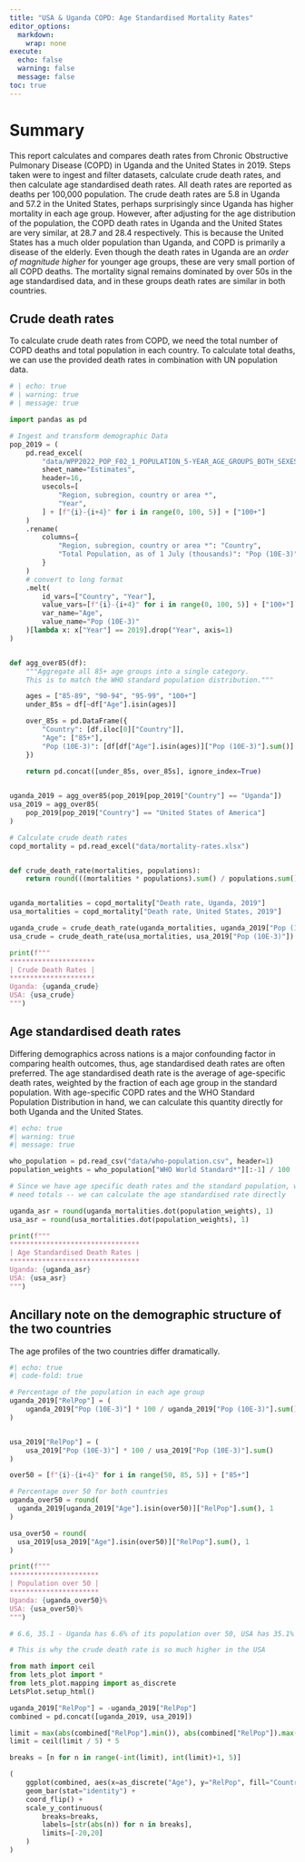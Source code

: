```yaml
---
title: "USA & Uganda COPD: Age Standardised Mortality Rates"
editor_options:
  markdown:
    wrap: none
execute: 
  echo: false
  warning: false
  message: false
toc: true
---
```


# Summary

This report calculates and compares death rates from Chronic Obstructive Pulmonary Disease (COPD) in Uganda and the United States in 2019. Steps taken were to ingest and filter datasets, calculate crude death rates, and then calculate age standardised death rates. All death rates are reported as deaths per 100,000 population. The crude death rates are 5.8 in Uganda and 57.2 in the United States, perhaps surprisingly since Uganda has higher mortality in each age group. However, after adjusting for the age distribution of the population, the COPD death rates in Uganda and the United States are very similar, at 28.7 and 28.4 respectively. This is because the United States has a much older population than Uganda, and COPD is primarily a disease of the elderly. Even though the death rates in Uganda are an *order of magnitude higher* for younger age groups, these are very small portion of all COPD deaths. The mortality signal remains dominated by over 50s in the age standardised data, and in these groups death rates are similar in both countries.

## Crude death rates

To calculate crude death rates from COPD, we need the total number of COPD deaths and total population in each country. To calculate total deaths, we can use the provided death rates in combination with UN population data.

```python
# | echo: true
# | warning: true
# | message: true

import pandas as pd

# Ingest and transform demographic Data
pop_2019 = (
    pd.read_excel(
        "data/WPP2022_POP_F02_1_POPULATION_5-YEAR_AGE_GROUPS_BOTH_SEXES.xlsx",
        sheet_name="Estimates",
        header=16,
        usecols=[
            "Region, subregion, country or area *",
            "Year",
        ] + [f"{i}-{i+4}" for i in range(0, 100, 5)] + ["100+"]
    )
    .rename(
        columns={
            "Region, subregion, country or area *": "Country",
            "Total Population, as of 1 July (thousands)": "Pop (10E-3)",
        }
    )
    # convert to long format
    .melt(
        id_vars=["Country", "Year"],
        value_vars=[f"{i}-{i+4}" for i in range(0, 100, 5)] + ["100+"],
        var_name="Age",
        value_name="Pop (10E-3)"
    )[lambda x: x["Year"] == 2019].drop("Year", axis=1)
)


def agg_over85(df):
    """Aggregate all 85+ age groups into a single category.
    This is to match the WHO standard population distribution."""

    ages = ["85-89", "90-94", "95-99", "100+"]
    under_85s = df[~df["Age"].isin(ages)] 

    over_85s = pd.DataFrame({
        "Country": [df.iloc[0]["Country"]],
        "Age": ["85+"],
        "Pop (10E-3)": [df[df["Age"].isin(ages)]["Pop (10E-3)"].sum()]
    })
    
    return pd.concat([under_85s, over_85s], ignore_index=True)


uganda_2019 = agg_over85(pop_2019[pop_2019["Country"] == "Uganda"])
usa_2019 = agg_over85(
    pop_2019[pop_2019["Country"] == "United States of America"]
)

# Calculate crude death rates
copd_mortality = pd.read_excel("data/mortality-rates.xlsx")


def crude_death_rate(mortalities, populations):
    return round(((mortalities * populations).sum() / populations.sum()), 1)


uganda_mortalities = copd_mortality["Death rate, Uganda, 2019"]
usa_mortalities = copd_mortality["Death rate, United States, 2019"]

uganda_crude = crude_death_rate(uganda_mortalities, uganda_2019["Pop (10E-3)"])
usa_crude = crude_death_rate(usa_mortalities, usa_2019["Pop (10E-3)"])
```

```python
print(f"""
*********************
| Crude Death Rates |
*********************
Uganda: {uganda_crude}
USA: {usa_crude}
""")
```

## Age standardised death rates

Differing demographics across nations is a major confounding factor in comparing health outcomes, thus, age standardised death rates are often preferred. The age standardised death rate is the average of age-specific death rates, weighted by the fraction of each age group in the standard population. With age-specific COPD rates and the WHO Standard Population Distribution in hand, we can calculate this quantity directly for both Uganda and the United States.

```python
#| echo: true
#| warning: true
#| message: true

who_population = pd.read_csv("data/who-population.csv", header=1)
population_weights = who_population["WHO World Standard*"][:-1] / 100

# Since we have age specific death rates and the standard population, we don"t
# need totals -- we can calculate the age standardised rate directly

uganda_asr = round(uganda_mortalities.dot(population_weights), 1)
usa_asr = round(usa_mortalities.dot(population_weights), 1)
```

```python
print(f"""
********************************
| Age Standardised Death Rates |
********************************
Uganda: {uganda_asr}
USA: {usa_asr}
""")
```

## Ancillary note on the demographic structure of the two countries

The age profiles of the two countries differ dramatically.

```python
#| echo: true
#| code-fold: true

# Percentage of the population in each age group
uganda_2019["RelPop"] = (
    uganda_2019["Pop (10E-3)"] * 100 / uganda_2019["Pop (10E-3)"].sum()
)


usa_2019["RelPop"] = (
    usa_2019["Pop (10E-3)"] * 100 / usa_2019["Pop (10E-3)"].sum()
)

over50 = [f"{i}-{i+4}" for i in range(50, 85, 5)] + ["85+"]

# Percentage over 50 for both countries
uganda_over50 = round(
  uganda_2019[uganda_2019["Age"].isin(over50)]["RelPop"].sum(), 1
)

usa_over50 = round(
  usa_2019[usa_2019["Age"].isin(over50)]["RelPop"].sum(), 1
)

print(f"""
**********************
| Population over 50 |
**********************
Uganda: {uganda_over50}%
USA: {usa_over50}%
""")

# 6.6, 35.1 - Uganda has 6.6% of its population over 50, USA has 35.1%

# This is why the crude death rate is so much higher in the USA

from math import ceil
from lets_plot import *
from lets_plot.mapping import as_discrete
LetsPlot.setup_html()

uganda_2019["RelPop"] = -uganda_2019["RelPop"]
combined = pd.concat([uganda_2019, usa_2019])

limit = max(abs(combined["RelPop"].min()), abs(combined["RelPop"]).max())
limit = ceil(limit / 5) * 5

breaks = [n for n in range(-int(limit), int(limit)+1, 5)]

(
    ggplot(combined, aes(x=as_discrete("Age"), y="RelPop", fill="Country")) +
    geom_bar(stat="identity") +
    coord_flip() +
    scale_y_continuous(
        breaks=breaks,
        labels=[str(abs(n)) for n in breaks],
        limits=[-20,20]
    )
)
```